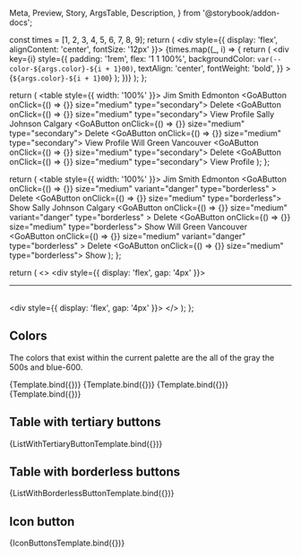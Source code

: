   Meta,
  Preview,
  Story,
  ArgsTable,
  Description,
} from '@storybook/addon-docs';



<Meta title="Design/Colors" argTypes={{}} />

  const times = [1, 2, 3, 4, 5, 6, 7, 8, 9];
  return (
    <div style={{ display: 'flex', alignContent: 'center', fontSize: '12px' }}>
      {times.map((_, i) => {
        return (
          <div
            key={i}
            style={{
              padding: '1rem',
              flex: '1 1 100%',
              backgroundColor: `var(--color-${args.color}-${i + 1}00)`,
              textAlign: 'center',
              fontWeight: 'bold',
            }}
          >
            {`${args.color}-${i + 1}00`}
          </div>
        );
      })}
    </div>
  );
};

  return (
    <table style={{ width: '100%' }}>
      <tr>
        <td>Jim</td>
        <td>Smith</td>
        <td>Edmonton</td>
        <td>
          <GoAButton onClick={() => {}} size="medium" type="secondary">
            Delete
          </GoAButton>
          <GoAButton onClick={() => {}} size="medium" type="secondary">
            View Profile
          </GoAButton>
        </td>
      </tr>
      <tr>
        <td>Sally</td>
        <td>Johnson</td>
        <td>Calgary</td>
        <td>
          <GoAButton onClick={() => {}} size="medium" type="secondary">
            Delete
          </GoAButton>
          <GoAButton onClick={() => {}} size="medium" type="secondary">
            View Profile
          </GoAButton>
        </td>
      </tr>
      <tr>
        <td>Will</td>
        <td>Green</td>
        <td>Vancouver</td>
        <td>
          <GoAButton onClick={() => {}} size="medium" type="secondary">
            Delete
          </GoAButton>
          <GoAButton onClick={() => {}} size="medium" type="secondary">
            View Profile
          </GoAButton>
        </td>
      </tr>
    </table>
  );
};

  return (
    <table style={{ width: '100%' }}>
      <tr>
        <td>Jim</td>
        <td>Smith</td>
        <td>Edmonton</td>
        <td>
          <GoAButton
            onClick={() => {}}
            size="medium"
            variant="danger"
            type="borderless"
          >
            Delete
          </GoAButton>
          <GoAButton onClick={() => {}} size="medium" type="borderless">
            Show
          </GoAButton>
        </td>
      </tr>
      <tr>
        <td>Sally</td>
        <td>Johnson</td>
        <td>Calgary</td>
        <td>
          <GoAButton
            onClick={() => {}}
            size="medium"
            variant="danger"
            type="borderless"
          >
            Delete
          </GoAButton>
          <GoAButton onClick={() => {}} size="medium" type="borderless">
            Show
          </GoAButton>
        </td>
      </tr>
      <tr>
        <td>Will</td>
        <td>Green</td>
        <td>Vancouver</td>
        <td>
          <GoAButton
            onClick={() => {}}
            size="medium"
            variant="danger"
            type="borderless"
          >
            Delete
          </GoAButton>
          <GoAButton onClick={() => {}} size="medium" type="borderless">
            Show
          </GoAButton>
        </td>
      </tr>
    </table>
  );
};

  return (
    <>
      <div style={{ display: 'flex', gap: '4px' }}>
        <GoAIconButton variant="blah" type="add" />
        <GoAIconButton variant="blah" type="archive" />
        <GoAIconButton variant="blah" type="attach" />
      </div>
      <br />
      <hr />
      <br />
      <div style={{ display: 'flex', gap: '4px' }}>
        <GoAIconButton type="add" />
        <GoAIconButton type="archive" />
        <GoAIconButton type="attach" />
      </div>
    </>
  );
};

## Colors

The colors that exist within the current palette are the all of the gray the 500s and blue-600.

<Canvas>
  <Story name="Gray" args={{ color: 'gray' }}>
    {Template.bind({})}
  </Story>
</Canvas>

<Canvas>
  <Story name="Blue" args={{ color: 'blue' }}>
    {Template.bind({})}
  </Story>
</Canvas>

<Canvas>
  <Story name="Red" args={{ color: 'red' }}>
    {Template.bind({})}
  </Story>
</Canvas>

<Canvas>
  <Story name="Green" args={{ color: 'green' }}>
    {Template.bind({})}
  </Story>
</Canvas>

## Table with tertiary buttons

<Canvas>
  <Story name="List with tertiary button">
    {ListWithTertiaryButtonTemplate.bind({})}
  </Story>
</Canvas>

## Table with borderless buttons

<Canvas>
  <Story name="List with borderless button">
    {ListWithBorderlessButtonTemplate.bind({})}
  </Story>
</Canvas>

## Icon button

<Canvas>
  <Story name="Icon Buttons">{IconButtonsTemplate.bind({})}</Story>
</Canvas>
